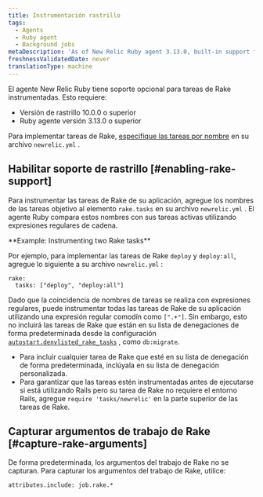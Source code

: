 ```yaml
---
title: Instrumentación rastrillo
tags:
  - Agents
  - Ruby agent
  - Background jobs
metaDescription: 'As of New Relic Ruby agent 3.13.0, built-in support for instrumenting Rake tasks (10.0.0 and higher) is available on an opt-in basis.'
freshnessValidatedDate: never
translationType: machine
---
```


El agente New Relic Ruby tiene soporte opcional para tareas de Rake instrumentadas. Esto requiere:

* Versión de rastrillo 10.0.0 o superior
* Ruby agente versión 3.13.0 o superior

Para implementar tareas de Rake, [especifique las tareas por nombre](#enabling-rake-support) en su archivo `newrelic.yml` .

## Habilitar soporte de rastrillo [#enabling-rake-support]

Para instrumentar las tareas de Rake de su aplicación, agregue los nombres de las tareas objetivo al elemento `rake.tasks` en su archivo `newrelic.yml` . El agente Ruby compara estos nombres con sus tareas activas utilizando expresiones regulares de cadena.

<DNT>
  **Example: Instrumenting two Rake tasks**
</DNT>

Por ejemplo, para implementar las tareas de Rake `deploy` y `deploy:all`, agregue lo siguiente a su archivo `newrelic.yml` :

```
rake:
  tasks: ["deploy", "deploy:all"]
```

Dado que la coincidencia de nombres de tareas se realiza con expresiones regulares, puede instrumentar todas las tareas de Rake de su aplicación utilizando una expresión regular comodín como `[".+"]`. Sin embargo, esto no incluirá las tareas de Rake que están en su lista de denegaciones de forma predeterminada desde la configuración [`autostart.denylisted_rake_tasks`](/docs/apm/agents/ruby-agent/configuration/ruby-agent-configuration/#autostart-denylisted_rake_tasks) , como `db:migrate`.

* Para incluir cualquier tarea de Rake que esté en su lista de denegación de forma predeterminada, inclúyala en su lista de denegación personalizada.
* Para garantizar que las tareas estén instrumentadas antes de ejecutarse si está utilizando Rails pero su tarea de Rake no requiere el entorno Rails, agregue `require 'tasks/newrelic'` en la parte superior de las tareas de Rake.

## Capturar argumentos de trabajo de Rake [#capture-rake-arguments]

De forma predeterminada, los argumentos del trabajo de Rake no se capturan. Para capturar los argumentos del trabajo de Rake, utilice:

```
attributes.include: job.rake.*
```
